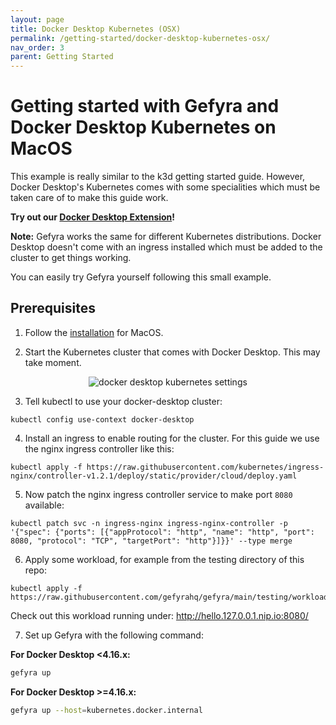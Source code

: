 ```yaml
---
layout: page
title: Docker Desktop Kubernetes (OSX)
permalink: /getting-started/docker-desktop-kubernetes-osx/
nav_order: 3
parent: Getting Started
---
```



# Getting started with Gefyra and Docker Desktop Kubernetes on MacOS
This example is really similar to the k3d getting started guide.
However, Docker Desktop's Kubernetes comes with some specialities
which must be taken care of to make this guide work.

**Try out our [Docker Desktop Extension](/docs/docker-extension/)!**

**Note:** Gefyra works the same for different Kubernetes distributions.
Docker Desktop doesn't come with an ingress installed which must
be added to the cluster to get things working.

You can easily try Gefyra yourself following this small example.


## Prerequisites
1. Follow the [installation](https://gefyra.dev/installation) for MacOS.

2. Start the Kubernetes cluster that comes with Docker Desktop. This may take moment.

<div align="center">
 <img src="/img/getting_started_docker_desktop_kubernetes.png" alt="docker desktop kubernetes settings"/>
</div>

3. Tell kubectl to use your docker-desktop cluster:
```shell
kubectl config use-context docker-desktop
```
4. Install an ingress to enable routing for the cluster. For this guide we use the nginx
ingress controller like this:
```shell
kubectl apply -f https://raw.githubusercontent.com/kubernetes/ingress-nginx/controller-v1.2.1/deploy/static/provider/cloud/deploy.yaml
```
5. Now patch the nginx ingress controller service to make port `8080` available:
```shell
kubectl patch svc -n ingress-nginx ingress-nginx-controller -p '{"spec": {"ports": [{"appProtocol": "http", "name": "http", "port": 8080, "protocol": "TCP", "targetPort": "http"}]}}' --type merge
```
6. Apply some workload, for example from the testing directory of this repo:  
```shell
kubectl apply -f https://raw.githubusercontent.com/gefyrahq/gefyra/main/testing/workloads/hello_dd.yaml
```
Check out this workload running under: http://hello.127.0.0.1.nip.io:8080/    

7. Set up Gefyra with the following command:

**For Docker Desktop <4.16.x:**

```sh
gefyra up
```

**For Docker Desktop >=4.16.x:**

```sh
gefyra up --host=kubernetes.docker.internal
```

<GettingStartedCommon hideUp={true} />

<Feedback />

